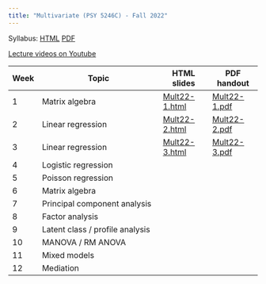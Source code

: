```yaml
---
title: "Multivariate (PSY 5246C) - Fall 2022"
---
```


Syllabus: [HTML](files/Multivariate syllabus Fall 2022.html) [PDF](files/Multivariate-syllabus-Fall-2022.pdf)

[Lecture videos on Youtube](https://www.youtube.com/playlist?list=PLKrGRYggZL-Ep68y7UMzHwSEHoXlszMyI)

| Week | Topic                           | HTML slides | PDF handout |
|------|---------------------------------|-------------|-------------|
| 1    | Matrix algebra                  | [Mult22-1.html](files/Mult22-1.html) | [Mult22-1.pdf](files/Mult22-1.pdf) |
| 2    | Linear regression               | [Mult22-2.html](files/Mult22-2.html) | [Mult22-2.pdf](files/Mult22-2.pdf) |
| 3    | Linear regression               | [Mult22-3.html](files/Mult22-3.html) | [Mult22-3.pdf](files/Mult22-3.pdf) |
| 4    | Logistic regression             |             |             |
| 5    | Poisson regression              |             |             |
| 6    | Matrix algebra                  |             |             |
| 7    | Principal component analysis    |             |             |
| 8    | Factor analysis                 |             |             |
| 9    | Latent class / profile analysis |             |             |
| 10   | MANOVA / RM ANOVA               |             |             |
| 11   | Mixed models                    |             |             |
| 12   | Mediation                       |             |             |
